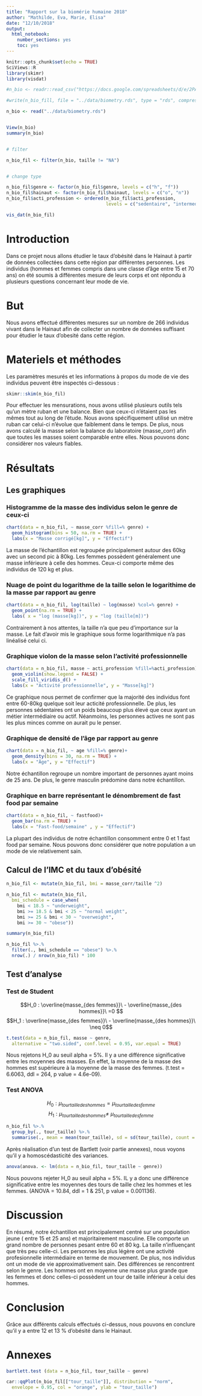 ```yaml
---
title: "Rapport sur la biomérie humaine 2018"
author: "Mathilde, Eva, Marie, Elisa"
date: "12/10/2018"
output: 
  html_notebook:
    number_sections: yes
    toc: yes
---
```


```r
knitr::opts_chunk$set(echo = TRUE)
SciViews::R
library(skimr)
library(visdat)
```


```r
#n_bio <- readr::read_csv("https://docs.google.com/spreadsheets/d/e/2PACX-1vQoVtSWbENWzxbALxD0qyNDqxV4uSYqzLCtJgcNGE7ciT6nkWOjA9b6dMBHaSUY8Nw5f-mSpUEeN-3S/pub?output=csv", locale = locale(decimal_mark = ","))

#write(n_bio_fill, file = "../data/biometry.rds", type = "rds", compress = "xz")

n_bio <- read("../data/biometry.rds")


View(n_bio)
summary(n_bio)


# filter

n_bio_fil <- filter(n_bio, taille != "NA")


# change type

n_bio_fil$genre <- factor(n_bio_fil$genre, levels = c("h", "f"))
n_bio_fil$hainaut <- factor(n_bio_fil$hainaut, levels = c("o", "n"))
n_bio_fil$acti_profession <- ordered(n_bio_fil$acti_profession,
                                     levels = c("sedentaire", "intermediaire", "actif"))

vis_dat(n_bio_fil)

```

# Introduction
 
Dans ce projet nous allons étudier le taux d'obésité dans le Hainaut à partir de données collectées dans cette région par différentes personnes. Les individus (hommes et femmes compris dans une classe d'âge entre 15 et 70 ans) on été soumis à différentes mesure de leurs corps et ont répondu à plusieurs questions concernant leur mode de vie. 
 
# But 

Nous avons effectué différentes mesures sur un nombre de 266 individus vivant dans le Hainaut afin de collecter un nombre de données suffisant pour étudier le taux d'obesité dans cette région.

# Materiels et méthodes 
 
Les paramètres mesurés et les informations à propos du mode de vie des individus peuvent être inspectés ci-dessous : 

```r
skimr::skim(n_bio_fil)
```

Pour effectuer les mensurations, nous avons utilisé plusieurs outils tels qu'un mètre ruban et une balance. Bien que ceux-ci n'étaient pas les mêmes tout au long de l'étude. Nous avons spécifiquement utilisé un mètre ruban car celui-ci n'évolue que faiblement dans le temps. De plus, nous avons calculé la masse selon la balance du laboratoire (masse_corr) afin que toutes les masses soient comparable entre elles. Nous pouvons donc considèrer nos valeurs fiables.

# Résultats

## Les graphiques

### Histogramme de la masse des individus selon le genre de ceux-ci

```r
chart(data = n_bio_fil, ~ masse_corr %fill=% genre) +
  geom_histogram(bins = 50, na.rm = TRUE) +
  labs(x = "Masse corrigé[kg]", y = "Effectif")
```

La masse de l'échantillon est regroupée principalement autour des 60kg avec un second pic à 80kg. Les femmes possèdent généralement une masse inférieure à celle des hommes. Ceux-ci comporte même des individus de 120 kg et plus.


### Nuage de point du logarithme de la taille selon le logarithime de la masse par rapport au genre

```r
chart(data = n_bio_fil, log(taille) ~ log(masse) %col=% genre) +
  geom_point(na.rm = TRUE) +
  labs( x = "log (masse[kg])", y = "log (taille[m])")
```

Contrairement à nos attentes, la taille n'a que peu d'importance sur la masse. Le fait d'avoir mis le graphique sous forme logarithmique n'a pas linéalisé celui ci. 

### Graphique violon de la masse selon l'activité professionnelle

```r
chart(data = n_bio_fil, masse ~ acti_profession %fill=%acti_profession) +
  geom_violin(show.legend = FALSE) +
  scale_fill_viridis_d() +
  labs(x = "Activité professionnelle", y = "Masse[kg]")
```

Ce graphique nous permet de confirmer que la majorité des individus font entre 60-80kg quelque soit leur acticité professionnelle.
De plus, les personnes sédentaires ont un poids beaucoup plus élevé que ceux ayant un métier intermédiaire ou actif. Néanmoins, les personnes actives ne sont pas les plus minces comme on aurait pu le penser.

### Graphique de densité de l'âge par rapport au genre

```r
chart(data = n_bio_fil, ~ age %fill=% genre)+
  geom_density(bins = 30, na.rm = TRUE) +
  labs(x = "Âge", y = "Effectif")
```

Notre échantillon regroupe un nombre important de personnes ayant moins de 25 ans. De plus, le genre masculin prédomine dans notre échantillon.


### Graphique en barre représentant le dénombrement de fast food par semaine

```r
chart(data = n_bio_fil, ~ fastfood)+
  geom_bar(na.rm = TRUE) +
  labs(x = "Fast-food/semaine" , y = "Effectif")
```

La plupart des individus de notre échantillon consomment entre 0 et 1 fast food par semaine. Nous pouvons donc considérer que notre population a un mode de vie relativement sain.


## Calcul de l'IMC et du taux d'obésité

```r
n_bio_fil <- mutate(n_bio_fil, bmi = masse_corr/taille ^2)
```

```r
n_bio_fil <- mutate(n_bio_fil,
  bmi_schedule = case_when(
    bmi < 18.5 ~ "underweight",
    bmi >= 18.5 & bmi < 25 ~ "normal weight",
    bmi >= 25 & bmi < 30 ~ "overweight",
    bmi >= 30 ~ "obese"))
```

```r
summary(n_bio_fil)
```

```r
n_bio_fil %>.%
  filter(., bmi_schedule == "obese") %>.%
  nrow(.) / nrow(n_bio_fil) * 100 
```



## Test d'analyse

### Test de Student

$$H_0 : \overline{masse_{des femmes}}\ - \overline{masse_{des hommes}}\ =0 $$
$$H_1 : \overline{masse_{des femmes}}\ - \overline{masse_{des hommes}}\ \neq 0$$ 
 
```r
t.test(data = n_bio_fil, masse ~ genre,
  alternative = "two.sided", conf.level = 0.95, var.equal = TRUE)
```

Nous rejetons H_0 au seuil alpha = 5%. Il y a une différence significative entre les moyennes des masses. En effet, la moyenne de la masse des hommes est supérieure à la moyenne de la masse des femmes. (t.test = 6.6063, ddl = 264, p value = 4.6e-09).

### Test ANOVA

$$H_0 : µ_{tour taille des hommes} = µ_{tour taille des femme}$$
$$H_1 : µ_{tour taille des hommes} \neq \ µ_{tour taille des femme}$$


```r
n_bio_fil %>.%
  group_by(., tour_taille) %>.%
  summarise(., mean = mean(tour_taille), sd = sd(tour_taille), count = sum(!is.na(tour_taille)))
```

Après réalisation d'un test de Bartlett (voir partie annexes), nous voyons qu'il y a homoscédasticité des variances.

```r
anova(anova. <- lm(data = n_bio_fil, tour_taille ~ genre))
```

Nous pouvons rejeter H_0 au seuil alpha = 5%. IL y a donc une différence significative entre les moyennes des tours de taille chez les hommes et les femmes. (ANOVA = 10.84, ddl = 1 & 251, p value = 0.001136).

# Discussion

En résumé, notre échantillon est principalement centré sur une population jeune ( entre 15 et 25 ans) et majoritairement masculine. Elle comporte un grand nombre de personnes pesant entre 60 et 80 kg. La taille n'influençant que très peu celle-ci. Les personnes les plus légère ont une activité profesionnelle intermédiaire en terme de mouvement. De plus, nos individus ont un mode de vie approximativement sain. Des différences se rencontrent selon le genre. Les hommes ont en moyenne une masse plus grande que les femmes et donc celles-ci possèdent un tour de taille inférieur à celui des hommes.


# Conclusion

Grâce aux différents calculs effectués ci-dessus, nous pouvons en conclure qu'il y a entre 12 et 13 % d'obésité dans le Hainaut.

# Annexes

```r
bartlett.test (data = n_bio_fil, tour_taille ~ genre)
```

```r
car::qqPlot(n_bio_fil[["tour_taille"]], distribution = "norm",
  envelope = 0.95, col = "orange", ylab = "tour_taille")
```



